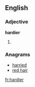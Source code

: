 ==English==

===Adjective===
'''hardier'''

# {{comparative of|hardy}}

===Anagrams===
* [[harried#English|harried]]
* [[red hair#English|red hair]]

[[fr:hardier]]